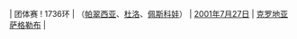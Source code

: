 | 团体赛
! 1736环
| {{SVK}}（[[帕翠西亚]]、[[玛丽亚·杜洛|杜洛]]、[[丹妮拉・佩斯科娃|佩斯科娃]]）
| [[2001年]][[7月27日]]
| [[克罗地亚]][[萨格勒布]]
| {{ed|青年女子50米步枪三姿团体赛世界纪录}}
<noinclude>[[Category:青年女子射击世界纪录导航模板|{{PAGENAME}}]]</noinclude>
